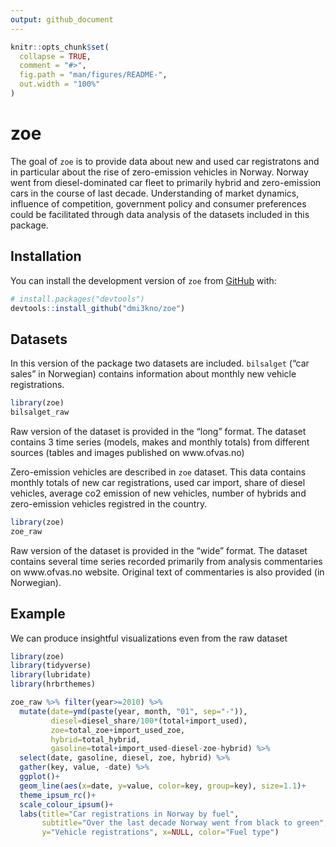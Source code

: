 ```yaml
---
output: github_document
---
```


<!-- README.md is generated from README.Rmd. Please edit that file -->

```r
knitr::opts_chunk$set(
  collapse = TRUE,
  comment = "#>",
  fig.path = "man/figures/README-",
  out.width = "100%"
)
```
# zoe

The goal of `zoe` is to provide data about new and used car registratons and in particular about the rise of zero-emission vehicles in Norway. Norway went from diesel-dominated car fleet to primarily hybrid and zero-emission cars in the course of last decade. Understanding of market dynamics, influence of competition, government policy and consumer preferences could be facilitated through data analysis of the datasets included in this package. 

## Installation

You can install the  development version of `zoe` from [GitHub](https://github.com/) with:

``` r
# install.packages("devtools")
devtools::install_github("dmi3kno/zoe")
```
## Datasets

In this version of the package two datasets are included. `bilsalget` ("car sales" in Norwegian) contains information about monthly new vehicle registrations. 

```r
library(zoe)
bilsalget_raw
```

Raw version of the dataset is provided in the "long" format. The dataset contains 3 time series (models, makes and monthly totals) from different sources (tables and images published on www.ofvas.no)


Zero-emission vehicles are described in `zoe` dataset. This data contains monthly totals of new car registrations, used car import, share of diesel vehicles, average co2 emission of new vehicles, number of hybrids and zero-emission vehicles registred in the country.

```r
library(zoe)
zoe_raw
```

Raw version of the dataset is provided in the "wide" format. The dataset contains several time series recorded primarily from analysis commentaries on www.ofvas.no website. Original text of commentaries is also provided (in Norwegian).

## Example

We can produce insightful visualizations even from the raw dataset

```r
library(zoe)
library(tidyverse)
library(lubridate)
library(hrbrthemes)

zoe_raw %>% filter(year>=2010) %>% 
  mutate(date=ymd(paste(year, month, "01", sep="-")),
         diesel=diesel_share/100*(total+import_used),
         zoe=total_zoe+import_used_zoe,
         hybrid=total_hybrid,
         gasoline=total+import_used-diesel-zoe-hybrid) %>% 
  select(date, gasoline, diesel, zoe, hybrid) %>% 
  gather(key, value, -date) %>% 
  ggplot()+
  geom_line(aes(x=date, y=value, color=key, group=key), size=1.1)+
  theme_ipsum_rc()+
  scale_colour_ipsum()+
  labs(title="Car registrations in Norway by fuel",
       subtitle="Over the last decade Norway went from black to green",
       y="Vehicle registrations", x=NULL, color="Fuel type")
```


